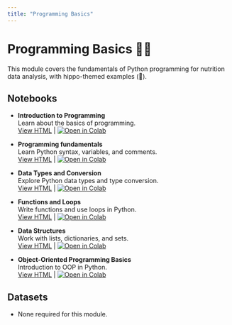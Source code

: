 ```yaml
---
title: "Programming Basics"
---
```


# Programming Basics 🧑‍💻

This module covers the fundamentals of Python programming for nutrition data analysis, with hippo-themed examples (🦛).

## Notebooks

- **Introduction to Programming**  
  Learn about the basics of programming.  
  [View HTML](2.0_intro_to_programming.html) | [![Open in Colab](https://colab.research.google.com/assets/colab-badge.svg)](https://colab.research.google.com/github/ggkuhnle/data-analysis-projects/blob/main/notebooks/02_programming_basics/2.0_intro_to_programming.ipynb)

- **Programming fundamentals**  
  Learn Python syntax, variables, and comments.  
  [View HTML](2.1_programming_fundamentals.html) | [![Open in Colab](https://colab.research.google.com/assets/colab-badge.svg)](https://colab.research.google.com/github/ggkuhnle/data-analysis-projects/blob/main/notebooks/02_programming_basics/2.1_programming_fundamentals.ipynb)

- **Data Types and Conversion**  
  Explore Python data types and type conversion.  
  [View HTML](2.2_data_types_conversion.html) | [![Open in Colab](https://colab.research.google.com/assets/colab-badge.svg)](https://colab.research.google.com/github/ggkuhnle/data-analysis-projects/blob/main/notebooks/02_programming_basics/2.2_data_types_conversion.ipynb)

- **Functions and Loops**  
  Write functions and use loops in Python.  
  [View HTML](2.3_functions_loops.html) | [![Open in Colab](https://colab.research.google.com/assets/colab-badge.svg)](https://colab.research.google.com/github/ggkuhnle/data-analysis-projects/blob/main/notebooks/02_programming_basics/2.3_functions_loops.ipynb)

- **Data Structures**  
  Work with lists, dictionaries, and sets.  
  [View HTML](2.4_data_structures.html) | [![Open in Colab](https://colab.research.google.com/assets/colab-badge.svg)](https://colab.research.google.com/github/ggkuhnle/data-analysis-projects/blob/main/notebooks/02_programming_basics/2.4_data_structures.ipynb)

- **Object-Oriented Programming Basics**  
  Introduction to OOP in Python.  
  [View HTML](2.5_oop_basics.html) | [![Open in Colab](https://colab.research.google.com/assets/colab-badge.svg)](https://colab.research.google.com/github/ggkuhnle/data-analysis-projects/blob/main/notebooks/02_programming_basics/2.5_oop_basics.ipynb)

## Datasets

- None required for this module.